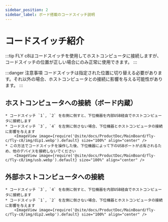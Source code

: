 ```yaml
---
sidebar_position: 2
sidebar_label: ボード搭載のコードスイッチ説明
---
```





# コードスイッチ紹介

:::tip
FLY c8はコードスイッチを使用してホストコンピュータに接続しますが、コードスイッチの位置が正しい場合にのみ正常に使用できます。
:::

:::danger 注意事項
コードスイッチは指定された位置に切り替える必要があります。それ以外の場合、ホストコンピュータとの接続に影響を与える可能性があります。
:::

## ホストコンピュータへの接続（ボード内蔵）

    * コードスイッチ `1`, `2` を右側に倒すと、下位機器を内部USB経由でホストコンピュータに接続します
    * コードスイッチ `3`, `4` を左側に倒さない場合、下位機器とホストコンピュータの接続に影響を与えます
        <ImageView image={require('@site/docs/ProductDoc/MainBoard/fly-c/fly-c8/img/dip1.webp').default} size="100%" align="center" />
    * この方法でコードスイッチを操作した後、下位機器によって下のUSBポートが占有されるため、他のデバイスを接続しないでください
        <ImageView image={require('@site/docs/ProductDoc/MainBoard/fly-c/fly-c8/img/usb.webp').default} size="100%" align="center" />


## 外部ホストコンピュータへの接続

    * コードスイッチ `3`, `4` を右側に倒すと、下位機器を内部USB経由でホストコンピュータに接続します
    * コードスイッチ `1`, `2` を左側に倒さない場合、下位機器とホストコンピュータの接続に影響を与えます
        <ImageView image={require('@site/docs/ProductDoc/MainBoard/fly-c/fly-c8/img/dip2.webp').default} size="100%" align="center" />
